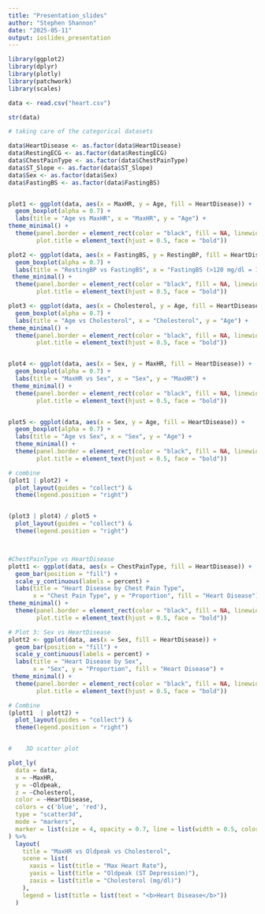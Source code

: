 ```yaml
---
title: "Presentation_slides"
author: "Stephen Shannon"
date: "2025-05-11"
output: ioslides_presentation
---
```




```r
library(ggplot2)
library(dplyr)
library(plotly)
library(patchwork)
library(scales)

data <- read.csv("heart.csv")

str(data)

# taking care of the categorical datasets

data$HeartDisease <- as.factor(data$HeartDisease)
data$RestingECG <- as.factor(data$RestingECG)
data$ChestPainType <- as.factor(data$ChestPainType)
data$ST_Slope <- as.factor(data$ST_Slope)
data$Sex <- as.factor(data$Sex)
data$FastingBS <- as.factor(data$FastingBS)


plot1 <- ggplot(data, aes(x = MaxHR, y = Age, fill = HeartDisease)) +
  geom_boxplot(alpha = 0.7) +
  labs(title = "Age vs MaxHR", x = "MaxHR", y = "Age") +
theme_minimal() +
  theme(panel.border = element_rect(color = "black", fill = NA, linewidth = 0.7),
        plot.title = element_text(hjust = 0.5, face = "bold"))

plot2 <- ggplot(data, aes(x = FastingBS, y = RestingBP, fill = HeartDisease)) +
  geom_boxplot(alpha = 0.7) +
  labs(title = "RestingBP vs FastingBS", x = "FastingBS (>120 mg/dl = 1)", y = "Resting BP (mmHg)") +
 theme_minimal() +
  theme(panel.border = element_rect(color = "black", fill = NA, linewidth = 0.7),
        plot.title = element_text(hjust = 0.5, face = "bold"))

plot3 <- ggplot(data, aes(x = Cholesterol, y = Age, fill = HeartDisease)) +
  geom_boxplot(alpha = 0.7) +
  labs(title = "Age vs Cholesterol", x = "Cholesterol", y = "Age") +
theme_minimal() +
  theme(panel.border = element_rect(color = "black", fill = NA, linewidth = 0.7),
        plot.title = element_text(hjust = 0.5, face = "bold"))


plot4 <- ggplot(data, aes(x = Sex, y = MaxHR, fill = HeartDisease)) +
  geom_boxplot(alpha = 0.7) +
  labs(title = "MaxHR vs Sex", x = "Sex", y = "MaxHR") +
 theme_minimal() +
  theme(panel.border = element_rect(color = "black", fill = NA, linewidth = 0.7),
        plot.title = element_text(hjust = 0.5, face = "bold"))


plot5 <- ggplot(data, aes(x = Sex, y = Age, fill = HeartDisease)) +
  geom_boxplot(alpha = 0.7) +
  labs(title = "Age vs Sex", x = "Sex", y = "Age") +
  theme_minimal() +
  theme(panel.border = element_rect(color = "black", fill = NA, linewidth = 0.7),
        plot.title = element_text(hjust = 0.5, face = "bold"))

# combine
(plot1 | plot2) + 
  plot_layout(guides = "collect") & 
  theme(legend.position = "right")


(plot3 | plot4) / plot5 + 
  plot_layout(guides = "collect") & 
  theme(legend.position = "right")



#ChestPainType vs HeartDisease
plott1 <- ggplot(data, aes(x = ChestPainType, fill = HeartDisease)) +
  geom_bar(position = "fill") +
  scale_y_continuous(labels = percent) +
  labs(title = "Heart Disease by Chest Pain Type",
       x = "Chest Pain Type", y = "Proportion", fill = "Heart Disease") +
theme_minimal() +
  theme(panel.border = element_rect(color = "black", fill = NA, linewidth = 0.7),
        plot.title = element_text(hjust = 0.5, face = "bold"))

# Plot 3: Sex vs HeartDisease
plott2 <- ggplot(data, aes(x = Sex, fill = HeartDisease)) +
  geom_bar(position = "fill") +
  scale_y_continuous(labels = percent) +
  labs(title = "Heart Disease by Sex",
       x = "Sex", y = "Proportion", fill = "Heart Disease") +
 theme_minimal() +
  theme(panel.border = element_rect(color = "black", fill = NA, linewidth = 0.7),
        plot.title = element_text(hjust = 0.5, face = "bold"))

# Combine 
(plott1  | plott2) + 
  plot_layout(guides = "collect") & 
  theme(legend.position = "right")


#    3D scatter plot

plot_ly(
  data = data,
  x = ~MaxHR,
  y = ~Oldpeak,
  z = ~Cholesterol,
  color = ~HeartDisease,
  colors = c('blue', 'red'),
  type = "scatter3d",
  mode = "markers",
  marker = list(size = 4, opacity = 0.7, line = list(width = 0.5, color = 'gray'))
) %>%
  layout(
    title = "MaxHR vs Oldpeak vs Cholesterol",
    scene = list(
      xaxis = list(title = "Max Heart Rate"),
      yaxis = list(title = "Oldpeak (ST Depression)"),
      zaxis = list(title = "Cholesterol (mg/dl)")
    ),
    legend = list(title = list(text = "<b>Heart Disease</b>"))
  )


```

